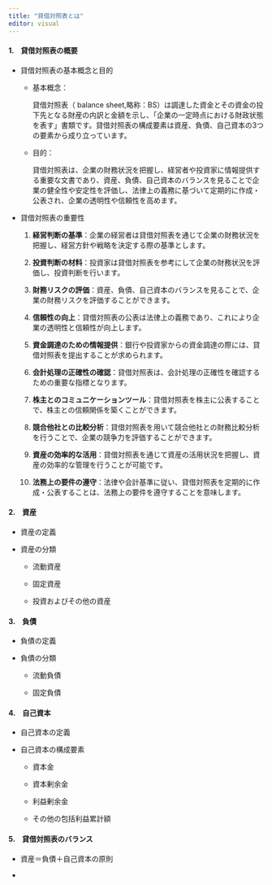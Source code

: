 ```yaml
---
title: "貸借対照表とは"
editor: visual
---
```


#### 1.　貸借対照表の概要

-   貸借対照表の基本概念と目的

    -   基本概念：

        貸借対照表（ balance sheet,略称：BS）は調達した資金とその資金の投下先となる財産の内訳と金額を示し、「企業の一定時点における財政状態を表す」書類です。貸借対照表の構成要素は資産、負債、自己資本の3つの要素から成り立っています。

    -   目的：

        貸借対照表は、企業の財務状況を把握し、経営者や投資家に情報提供する重要な文書であり、資産、負債、自己資本のバランスを見ることで企業の健全性や安定性を評価し、法律上の義務に基づいて定期的に作成・公表され、企業の透明性や信頼性を高めます。

-   貸借対照表の重要性

    1.  **経営判断の基準**：企業の経営者は貸借対照表を通じて企業の財務状況を把握し、経営方針や戦略を決定する際の基準とします。

    2.  **投資判断の材料**：投資家は貸借対照表を参考にして企業の財務状況を評価し、投資判断を行います。

    3.  **財務リスクの評価**：資産、負債、自己資本のバランスを見ることで、企業の財務リスクを評価することができます。

    4.  **信頼性の向上**：貸借対照表の公表は法律上の義務であり、これにより企業の透明性と信頼性が向上します。

    5.  **資金調達のための情報提供**：銀行や投資家からの資金調達の際には、貸借対照表を提出することが求められます。

    6.  **会計処理の正確性の確認**：貸借対照表は、会計処理の正確性を確認するための重要な指標となります。

    7.  **株主とのコミュニケーションツール**：貸借対照表を株主に公表することで、株主との信頼関係を築くことができます。

    8.  **競合他社との比較分析**：貸借対照表を用いて競合他社との財務比較分析を行うことで、企業の競争力を評価することができます。

    9.  **資産の効率的な活用**：貸借対照表を通じて資産の活用状況を把握し、資産の効率的な管理を行うことが可能です。

    10. **法務上の要件の遵守**：法律や会計基準に従い、貸借対照表を定期的に作成・公表することは、法務上の要件を遵守することを意味します。

#### 2.　資産

-   資産の定義

-   資産の分類

    -   流動資産

    -   固定資産

    -   投資およびその他の資産

#### 3.　負債

-   負債の定義

-   負債の分類

    -   流動負債

    -   固定負債

#### 4.　自己資本

-   自己資本の定義

-   自己資本の構成要素

    -   資本金

    -   資本剰余金

    -   利益剰余金

    -   その他の包括利益累計額

#### 5.　貸借対照表のバランス

-   資産＝負債＋自己資本の原則

-   
